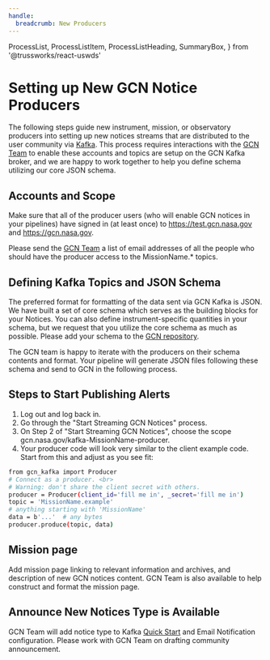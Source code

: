 ```yaml
---
handle:
  breadcrumb: New Producers
---
```


  ProcessList,
  ProcessListItem,
  ProcessListHeading,
  SummaryBox,
} from '@trussworks/react-uswds'

# Setting up New GCN Notice Producers

The following steps guide new instrument, mission, or observatory producers
into setting up new notices streams that are distributed to the user community
via [Kafka](faq#what-is-kafka). This process requires interactions
with the [GCN Team](https://heasarc.gsfc.nasa.gov/cgi-bin/Feedback?selected=kafkagcn)
to enable these accounts and topics are setup on the GCN Kafka broker,
and we are happy to work together to help you define schema utilizing our
core JSON schema.

## Accounts and Scope

Make sure that all of the producer users (who will enable GCN notices in your pipelines)
have signed in (at least once) to
https://test.gcn.nasa.gov and https://gcn.nasa.gov.

Please send the [GCN Team](https://heasarc.gsfc.nasa.gov/cgi-bin/Feedback?selected=kafkagcn)
a list of email addresses of all the people who should have the
producer access to the MissionName.\* topics.

## Defining Kafka Topics and JSON Schema

The preferred format for formatting of the data sent via GCN Kafka is JSON.
We have built a set of core schema which serves as the building blocks for
your Notices. You can also define instrument-specific quantities in your
schema, but we request that you utilize the core schema as much as possible.
Please add your schema to the [GCN repository](https://github.com/nasa-gcn/gcn-schema).

The GCN team is happy to iterate with the producers on their schema contents and format.
Your pipeline will generate JSON files following these schema and send to GCN
in the following process.

## Steps to Start Publishing Alerts

1. Log out and log back in.
2. Go through the "Start Streaming GCN Notices" process.
3. On Step 2 of "Start Streaming GCN Notices", choose the scope gcn.nasa.gov/kafka-MissionName-producer.
4. Your producer code will look very similar to the client example code.
   Start from this and adjust as you see fit:

```sh
from gcn_kafka import Producer
# Connect as a producer. <br>
# Warning: don't share the client secret with others.
producer = Producer(client_id='fill me in', _secret='fill me in')
topic = 'MissionName.example'
# anything starting with 'MissionName'
data = b'...'  # any bytes
producer.produce(topic, data)
```

## Mission page

Add mission page linking to relevant information and archives, and description of
new GCN notices content. GCN Team is also available to help construct and format
the mission page.

## Announce New Notices Type is Available

GCN Team will add notice type to Kafka [Quick Start](../quickstart)
and Email Notification configuration. Please work with GCN Team on drafting
community announcement.
